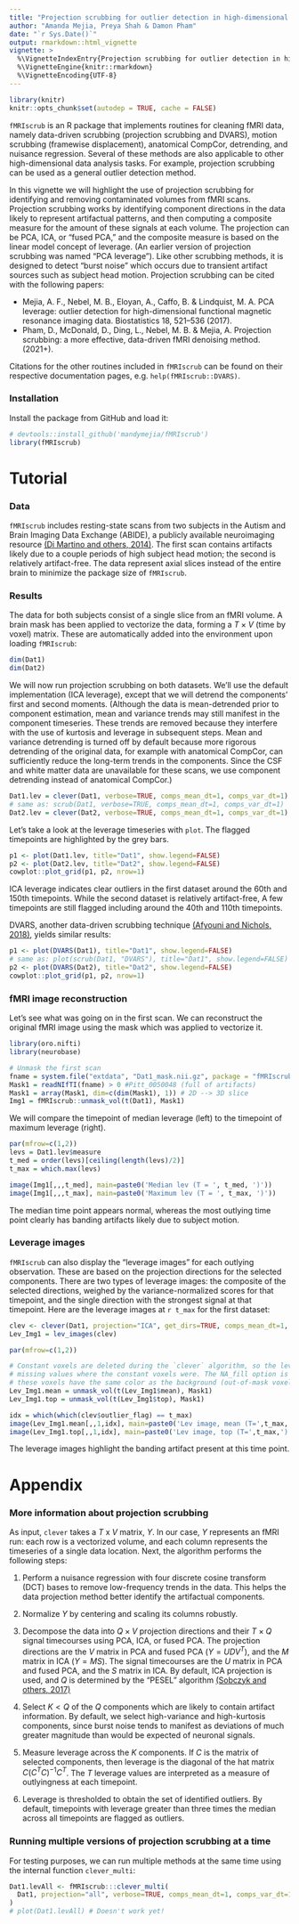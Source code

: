 ```yaml
---
title: "Projection scrubbing for outlier detection in high-dimensional data with `fMRIscrub`"
author: "Amanda Mejia, Preya Shah & Damon Pham"
date: "`r Sys.Date()`"
output: rmarkdown::html_vignette
vignette: >
  %\VignetteIndexEntry{Projection scrubbing for outlier detection in high-dimensional data with `fMRIscrub`}
  %\VignetteEngine{knitr::rmarkdown}
  %\VignetteEncoding{UTF-8}
---
```


```r
library(knitr)
knitr::opts_chunk$set(autodep = TRUE, cache = FALSE)
```

`fMRIscrub` is an R package that implements routines for cleaning fMRI data, namely data-driven scrubbing (projection scrubbing and DVARS), motion scrubbing (framewise displacement), anatomical CompCor, detrending, and nuisance regression. Several of these methods are also applicable to other high-dimensional data analysis tasks. For example, projection scrubbing can be used as a general outlier detection method.

In this vignette we will highlight the use of projection scrubbing for identifying and removing contaminated volumes from fMRI scans. Projection scrubbing works by identifying component directions in the data likely to represent artifactual patterns, and then computing a composite measure for the amount of these signals at each volume. The projection can be PCA, ICA, or "fused PCA," and the composite measure is based on the linear model concept of leverage. (An earlier version of projection scrubbing was named "PCA leverage"). Like other scrubbing methods, it is designed to detect "burst noise" which occurs due to transient artifact sources such as subject head motion. Projection scrubbing can be cited with the following papers: 

* Mejia, A. F., Nebel, M. B., Eloyan, A., Caffo, B. & Lindquist, M. A. PCA leverage: outlier detection for high-dimensional functional magnetic resonance imaging data. Biostatistics 18, 521–536 (2017).
* Pham, D., McDonald, D., Ding, L., Nebel, M. B. & Mejia, A. Projection scrubbing: a more effective, data-driven fMRI denoising method. (2021+).

Citations for the other routines included in `fMRIscrub` can be found on their respective documentation pages, e.g. `help(fMRIscrub::DVARS)`.

### Installation

Install the package from GitHub and load it:

```r
# devtools::install_github('mandymejia/fMRIscrub')
library(fMRIscrub)
```

# Tutorial

### Data

`fMRIscrub` includes resting-state scans from two subjects in the Autism and Brain Imaging Data Exchange (ABIDE), a publicly available neuroimaging resource [(Di Martino and others, 2014)](https://doi.org/10.1038/mp.2013.78). The first scan contains artifacts likely due to a couple periods of high subject head motion; the second is relatively artifact-free. The data represent axial slices instead of the entire brain to minimize the package size of `fMRIscrub`.
 
### Results

The data for both subjects consist of a single slice from an fMRI volume. A brain mask has been applied to vectorize the data, forming a $T \times V$ (time by voxel) matrix. These are automatically added into the environment upon loading `fMRIscrub`:

```r
dim(Dat1)
dim(Dat2)
```

We will now run projection scrubbing on both datasets. We'll use the default implementation (ICA leverage), except that we will detrend the components' first and second moments. (Although the data is mean-detrended prior to component estimation, mean and variance trends may still manifest in the component timeseries. These trends are removed because they interfere with the use of kurtosis and leverage in subsequent steps. Mean and variance detrending is turned off by default because more rigorous detrending of the original data, for example with anatomical CompCor, can sufficiently reduce the long-term trends in the components. Since the CSF and white matter data are unavailable for these scans, we use component detrending instead of anatomical CompCor.)

```r
Dat1.lev = clever(Dat1, verbose=TRUE, comps_mean_dt=1, comps_var_dt=1)
# same as: scrub(Dat1, verbose=TRUE, comps_mean_dt=1, comps_var_dt=1)
Dat2.lev = clever(Dat2, verbose=TRUE, comps_mean_dt=1, comps_var_dt=1)
```

Let's take a look at the leverage timeseries with `plot`. The flagged timepoints are highlighted by the grey bars.

```r
p1 <- plot(Dat1.lev, title="Dat1", show.legend=FALSE)
p2 <- plot(Dat2.lev, title="Dat2", show.legend=FALSE)
cowplot::plot_grid(p1, p2, nrow=1)
```

ICA leverage indicates clear outliers in the first dataset around the 60th and 150th timepoints. While the second dataset is relatively artifact-free, A few timepoints are still flagged including around the 40th and 110th timepoints. 

DVARS, another data-driven scrubbing technique [(Afyouni and Nichols, 2018)](https://doi.org/10.1016/j.neuroimage.2017.12.098), yields similar results:

```r
p1 <- plot(DVARS(Dat1), title="Dat1", show.legend=FALSE)
# same as: plot(scrub(Dat1, "DVARS"), title="Dat1", show.legend=FALSE)
p2 <- plot(DVARS(Dat2), title="Dat2", show.legend=FALSE)
cowplot::plot_grid(p1, p2, nrow=1)
```

### fMRI image reconstruction

Let's see what was going on in the first scan. We can reconstruct the original fMRI image using the mask which was applied to vectorize it. 

```r
library(oro.nifti)
library(neurobase)
```

```r
# Unmask the first scan
fname = system.file("extdata", "Dat1_mask.nii.gz", package = "fMRIscrub")
Mask1 = readNIfTI(fname) > 0 #Pitt_0050048 (full of artifacts)
Mask1 = array(Mask1, dim=c(dim(Mask1), 1)) # 2D --> 3D slice
Img1 = fMRIscrub::unmask_vol(t(Dat1), Mask1)
```

We will compare the timepoint of median leverage (left) to the timepoint of maximum leverage (right).

```r
par(mfrow=c(1,2))
levs = Dat1.lev$measure
t_med = order(levs)[ceiling(length(levs)/2)]
t_max = which.max(levs)

image(Img1[,,,t_med], main=paste0('Median lev (T = ', t_med, ')'))
image(Img1[,,,t_max], main=paste0('Maximum lev (T = ', t_max, ')'))
```

The median time point appears normal, whereas the most outlying time point clearly has banding artifacts likely due to subject motion.

### Leverage images

`fMRIscrub` can also display the "leverage images" for each outlying observation. These are based on the projection directions for the selected components. There are two types of leverage images: the composite of the selected directions, weighed by the variance-normalized scores for that timepoint, and the single direction with the strongest signal at that timepoint. Here are the leverage images at `r t_max` for the first dataset:


```r
clev <- clever(Dat1, projection="ICA", get_dirs=TRUE, comps_mean_dt=1, comps_var_dt=1)
Lev_Img1 = lev_images(clev)

par(mfrow=c(1,2))

# Constant voxels are deleted during the `clever` algorithm, so the leverage images will have
# missing values where the constant voxels were. The NA_fill option is used here to make
# these voxels have the same color as the background (out-of-mask voxels).
Lev_Img1.mean = unmask_vol(t(Lev_Img1$mean), Mask1)
Lev_Img1.top = unmask_vol(t(Lev_Img1$top), Mask1)

idx = which(which(clev$outlier_flag) == t_max)
image(Lev_Img1.mean[,,1,idx], main=paste0('Lev image, mean (T=',t_max,')'))
image(Lev_Img1.top[,,1,idx], main=paste0('Lev image, top (T=',t_max,')'))
```

The leverage images highlight the banding artifact present at this time point.

# Appendix

### More information about projection scrubbing

As input, `clever` takes a $T$ x $V$ matrix, $Y$. In our case, $Y$ represents an fMRI run: each row is a vectorized volume, and each column represents the timeseries of a single data location. Next, the algorithm performs the following steps: 

1. Perform a nuisance regression with four discrete cosine transform (DCT) bases to remove low-frequency trends in the data. This helps the data projection method better identify the artifactual components. 

1. Normalize $Y$ by centering and scaling its columns robustly.

2. Decompose the data into $Q \times V$ projection directions and their $T \times Q$ signal timecourses using PCA, ICA, or fused PCA. The projection directions are the $V$ matrix in PCA and fused PCA ($Y = UDV^T$), and the $M$ matrix in ICA ($Y = MS$). The signal timecourses are the $U$ matrix in PCA and fused PCA, and the $S$ matrix in ICA. By default, ICA projection is  used, and $Q$ is determined by the "PESEL" algorithm [(Sobczyk and others, 2017)](doi:10.1080/10618600.2017.1340302)

3. Select $K < Q$ of the $Q$ components which are likely to contain artifact information. By default, we select high-variance and high-kurtosis components, since burst noise tends to manifest as deviations of much greater magnitude than would be expected of neuronal signals.

3. Measure leverage across the $K$ components. If $C$ is the matrix of selected components, then leverage is the diagonal of the hat matrix $C(C^TC)^{-1}C^T$. The $T$ leverage values are interpreted as a measure of outlyingness at each timepoint.

4. Leverage is thresholded to obtain the set of identified outliers. By default, timepoints with leverage greater than three times the median across all timepoints are flagged as outliers.

### Running multiple versions of projection scrubbing at a time

For testing purposes, we can run multiple methods at the same time using the internal function `clever_multi`:

```r
Dat1.levAll <- fMRIscrub:::clever_multi(
  Dat1, projection="all", verbose=TRUE, comps_mean_dt=1, comps_var_dt=1
)
# plot(Dat1.levAll) # Doesn't work yet!
```
